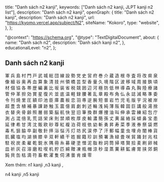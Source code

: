   title: "Danh sách n2 kanji",
  keywords: ["Danh sách n2 kanji, JLPT kanji n2 list"],
  description: "Danh sách n2 kanji",
  openGraph: {
    title: "Danh sách n2 kanji",
    description: "Danh sách n2 kanji",
    url: "https://kyomo.vercel.app/subject/N2",
    siteName: "Kokoro",
    type: "website",
  },
};

  "@context": "https://schema.org",
  "@type": "TextDigitalDocument",
  about: {
    name: "Danh sách n2",
    description: "Danh sách kanji n2",
  },
  educationalLevel: "n2",
};

## Danh sách n2 kanji

<Link href="/post/軍">軍</Link>
<Link href="/post/兵">兵</Link>
<Link href="/post/島">島</Link>
<Link href="/post/村">村</Link>
<Link href="/post/門">門</Link>
<Link href="/post/戸">戸</Link>
<Link href="/post/武">武</Link>
<Link href="/post/城">城</Link>
<Link href="/post/総">総</Link>
<Link href="/post/団">団</Link>
<Link href="/post/線">線</Link>
<Link href="/post/設">設</Link>
<Link href="/post/勢">勢</Link>
<Link href="/post/党">党</Link>
<Link href="/post/史">史</Link>
<Link href="/post/営">営</Link>
<Link href="/post/府">府</Link>
<Link href="/post/巻">巻</Link>
<Link href="/post/介">介</Link>
<Link href="/post/蔵">蔵</Link>
<Link href="/post/造">造</Link>
<Link href="/post/根">根</Link>
<Link href="/post/寺">寺</Link>
<Link href="/post/査">査</Link>
<Link href="/post/将">将</Link>
<Link href="/post/改">改</Link>
<Link href="/post/県">県</Link>
<Link href="/post/泉">泉</Link>
<Link href="/post/像">像</Link>
<Link href="/post/細">細</Link>
<Link href="/post/谷">谷</Link>
<Link href="/post/奥">奥</Link>
<Link href="/post/再">再</Link>
<Link href="/post/血">血</Link>
<Link href="/post/算">算</Link>
<Link href="/post/象">象</Link>
<Link href="/post/清">清</Link>
<Link href="/post/技">技</Link>
<Link href="/post/州">州</Link>
<Link href="/post/領">領</Link>
<Link href="/post/橋">橋</Link>
<Link href="/post/芸">芸</Link>
<Link href="/post/型">型</Link>
<Link href="/post/香">香</Link>
<Link href="/post/量">量</Link>
<Link href="/post/久">久</Link>
<Link href="/post/境">境</Link>
<Link href="/post/階">階</Link>
<Link href="/post/区">区</Link>
<Link href="/post/波">波</Link>
<Link href="/post/移">移</Link>
<Link href="/post/域">域</Link>
<Link href="/post/周">周</Link>
<Link href="/post/接">接</Link>
<Link href="/post/鉄">鉄</Link>
<Link href="/post/頃">頃</Link>
<Link href="/post/材">材</Link>
<Link href="/post/個">個</Link>
<Link href="/post/協">協</Link>
<Link href="/post/各">各</Link>
<Link href="/post/帯">帯</Link>
<Link href="/post/歴">歴</Link>
<Link href="/post/編">編</Link>
<Link href="/post/裏">裏</Link>
<Link href="/post/比">比</Link>
<Link href="/post/坂">坂</Link>
<Link href="/post/装">装</Link>
<Link href="/post/省">省</Link>
<Link href="/post/税">税</Link>
<Link href="/post/競">競</Link>
<Link href="/post/囲">囲</Link>
<Link href="/post/辺">辺</Link>
<Link href="/post/河">河</Link>
<Link href="/post/極">極</Link>
<Link href="/post/防">防</Link>
<Link href="/post/低">低</Link>
<Link href="/post/林">林</Link>
<Link href="/post/導">導</Link>
<Link href="/post/森">森</Link>
<Link href="/post/丸">丸</Link>
<Link href="/post/胸">胸</Link>
<Link href="/post/陸">陸</Link>
<Link href="/post/療">療</Link>
<Link href="/post/諸">諸</Link>
<Link href="/post/管">管</Link>
<Link href="/post/仲">仲</Link>
<Link href="/post/革">革</Link>
<Link href="/post/担">担</Link>
<Link href="/post/効">効</Link>
<Link href="/post/賞">賞</Link>
<Link href="/post/星">星</Link>
<Link href="/post/復">復</Link>
<Link href="/post/片">片</Link>
<Link href="/post/並">並</Link>
<Link href="/post/底">底</Link>
<Link href="/post/温">温</Link>
<Link href="/post/軽">軽</Link>
<Link href="/post/録">録</Link>
<Link href="/post/腰">腰</Link>
<Link href="/post/著">著</Link>
<Link href="/post/乱">乱</Link>
<Link href="/post/章">章</Link>
<Link href="/post/殿">殿</Link>
<Link href="/post/布">布</Link>
<Link href="/post/角">角</Link>
<Link href="/post/仏">仏</Link>
<Link href="/post/永">永</Link>
<Link href="/post/誌">誌</Link>
<Link href="/post/減">減</Link>
<Link href="/post/略">略</Link>
<Link href="/post/準">準</Link>
<Link href="/post/委">委</Link>
<Link href="/post/令">令</Link>
<Link href="/post/刊">刊</Link>
<Link href="/post/焼">焼</Link>
<Link href="/post/里">里</Link>
<Link href="/post/圧">圧</Link>
<Link href="/post/額">額</Link>
<Link href="/post/印">印</Link>
<Link href="/post/池">池</Link>
<Link href="/post/臣">臣</Link>
<Link href="/post/庫">庫</Link>
<Link href="/post/農">農</Link>
<Link href="/post/板">板</Link>
<Link href="/post/恋">恋</Link>
<Link href="/post/羽">羽</Link>
<Link href="/post/専">専</Link>
<Link href="/post/逆">逆</Link>
<Link href="/post/腕">腕</Link>
<Link href="/post/短">短</Link>
<Link href="/post/普">普</Link>
<Link href="/post/岩">岩</Link>
<Link href="/post/竹">竹</Link>
<Link href="/post/児">児</Link>
<Link href="/post/毛">毛</Link>
<Link href="/post/版">版</Link>
<Link href="/post/宇">宇</Link>
<Link href="/post/況">況</Link>
<Link href="/post/被">被</Link>
<Link href="/post/岸">岸</Link>
<Link href="/post/超">超</Link>
<Link href="/post/豊">豊</Link>
<Link href="/post/含">含</Link>
<Link href="/post/植">植</Link>
<Link href="/post/補">補</Link>
<Link href="/post/暴">暴</Link>
<Link href="/post/課">課</Link>
<Link href="/post/跡">跡</Link>
<Link href="/post/触">触</Link>
<Link href="/post/玉">玉</Link>
<Link href="/post/震">震</Link>
<Link href="/post/億">億</Link>
<Link href="/post/肩">肩</Link>
<Link href="/post/劇">劇</Link>
<Link href="/post/刺">刺</Link>
<Link href="/post/述">述</Link>
<Link href="/post/輪">輪</Link>
<Link href="/post/浅">浅</Link>
<Link href="/post/純">純</Link>
<Link href="/post/薄">薄</Link>
<Link href="/post/阪">阪</Link>
<Link href="/post/韓">韓</Link>
<Link href="/post/固">固</Link>
<Link href="/post/巨">巨</Link>
<Link href="/post/講">講</Link>
<Link href="/post/般">般</Link>
<Link href="/post/湯">湯</Link>
<Link href="/post/捨">捨</Link>
<Link href="/post/衣">衣</Link>
<Link href="/post/替">替</Link>
<Link href="/post/央">央</Link>
<Link href="/post/骨">骨</Link>
<Link href="/post/齢">齢</Link>
<Link href="/post/照">照</Link>
<Link href="/post/層">層</Link>
<Link href="/post/弱">弱</Link>
<Link href="/post/築">築</Link>
<Link href="/post/脳">脳</Link>
<Link href="/post/航">航</Link>
<Link href="/post/快">快</Link>
<Link href="/post/翌">翌</Link>
<Link href="/post/旧">旧</Link>
<Link href="/post/筆">筆</Link>
<Link href="/post/換">換</Link>
<Link href="/post/群">群</Link>
<Link href="/post/爆">爆</Link>
<Link href="/post/捜">捜</Link>
<Link href="/post/油">油</Link>
<Link href="/post/叫">叫</Link>
<Link href="/post/伸">伸</Link>
<Link href="/post/承">承</Link>
<Link href="/post/雲">雲</Link>
<Link href="/post/練">練</Link>
<Link href="/post/紹">紹</Link>
<Link href="/post/包">包</Link>
<Link href="/post/庁">庁</Link>
<Link href="/post/測">測</Link>
<Link href="/post/占">占</Link>
<Link href="/post/混">混</Link>
<Link href="/post/倍">倍</Link>
<Link href="/post/乳">乳</Link>
<Link href="/post/荒">荒</Link>
<Link href="/post/詰">詰</Link>
<Link href="/post/栄">栄</Link>
<Link href="/post/床">床</Link>
<Link href="/post/則">則</Link>
<Link href="/post/禁">禁</Link>
<Link href="/post/順">順</Link>
<Link href="/post/枚">枚</Link>
<Link href="/post/厚">厚</Link>
<Link href="/post/皮">皮</Link>
<Link href="/post/輸">輸</Link>
<Link href="/post/濃">濃</Link>
<Link href="/post/簡">簡</Link>
<Link href="/post/孫">孫</Link>
<Link href="/post/丈">丈</Link>
<Link href="/post/黄">黄</Link>
<Link href="/post/届">届</Link>
<Link href="/post/絡">絡</Link>
<Link href="/post/採">採</Link>
<Link href="/post/傾">傾</Link>
<Link href="/post/鼻">鼻</Link>
<Link href="/post/宝">宝</Link>
<Link href="/post/患">患</Link>
<Link href="/post/延">延</Link>
<Link href="/post/律">律</Link>
<Link href="/post/希">希</Link>
<Link href="/post/甘">甘</Link>
<Link href="/post/湾">湾</Link>
<Link href="/post/沈">沈</Link>
<Link href="/post/販">販</Link>
<Link href="/post/欧">欧</Link>
<Link href="/post/砂">砂</Link>
<Link href="/post/尊">尊</Link>
<Link href="/post/紅">紅</Link>
<Link href="/post/複">複</Link>
<Link href="/post/泊">泊</Link>
<Link href="/post/荷">荷</Link>
<Link href="/post/枝">枝</Link>
<Link href="/post/依">依</Link>
<Link href="/post/幼">幼</Link>
<Link href="/post/斬">斬</Link>
<Link href="/post/勇">勇</Link>
<Link href="/post/昇">昇</Link>
<Link href="/post/寿">寿</Link>
<Link href="/post/菜">菜</Link>
<Link href="/post/季">季</Link>
<Link href="/post/液">液</Link>
<Link href="/post/券">券</Link>
<Link href="/post/祭">祭</Link>
<Link href="/post/袋">袋</Link>
<Link href="/post/燃">燃</Link>
<Link href="/post/毒">毒</Link>
<Link href="/post/札">札</Link>
<Link href="/post/狙">狙</Link>
<Link href="/post/脇">脇</Link>
<Link href="/post/卒">卒</Link>
<Link href="/post/副">副</Link>
<Link href="/post/敬">敬</Link>
<Link href="/post/針">針</Link>
<Link href="/post/拝">拝</Link>
<Link href="/post/浴">浴</Link>
<Link href="/post/悩">悩</Link>
<Link href="/post/汚">汚</Link>
<Link href="/post/灯">灯</Link>
<Link href="/post/坊">坊</Link>
<Link href="/post/尻">尻</Link>
<Link href="/post/涙">涙</Link>
<Link href="/post/停">停</Link>
<Link href="/post/了">了</Link>
<Link href="/post/汗">汗</Link>
<Link href="/post/郵">郵</Link>
<Link href="/post/幅">幅</Link>
<Link href="/post/童">童</Link>
<Link href="/post/虫">虫</Link>
<Link href="/post/埋">埋</Link>
<Link href="/post/舟">舟</Link>
<Link href="/post/闇">闇</Link>
<Link href="/post/棒">棒</Link>
<Link href="/post/貨">貨</Link>
<Link href="/post/肌">肌</Link>
<Link href="/post/臓">臓</Link>
<Link href="/post/塩">塩</Link>
<Link href="/post/均">均</Link>
<Link href="/post/湖">湖</Link>
<Link href="/post/損">損</Link>
<Link href="/post/膝">膝</Link>
<Link href="/post/辛">辛</Link>
<Link href="/post/双">双</Link>
<Link href="/post/軒">軒</Link>
<Link href="/post/績">績</Link>
<Link href="/post/干">干</Link>
<Link href="/post/姓">姓</Link>
<Link href="/post/掘">掘</Link>
<Link href="/post/籍">籍</Link>
<Link href="/post/珍">珍</Link>
<Link href="/post/訓">訓</Link>
<Link href="/post/預">預</Link>
<Link href="/post/署">署</Link>
<Link href="/post/漁">漁</Link>
<Link href="/post/緑">緑</Link>
<Link href="/post/畳">畳</Link>
<Link href="/post/咲">咲</Link>
<Link href="/post/貿">貿</Link>
<Link href="/post/踊">踊</Link>
<Link href="/post/封">封</Link>
<Link href="/post/兆">兆</Link>
<Link href="/post/柱">柱</Link>
<Link href="/post/駐">駐</Link>
<Link href="/post/祝">祝</Link>
<Link href="/post/炭">炭</Link>
<Link href="/post/柔">柔</Link>
<Link href="/post/雇">雇</Link>
<Link href="/post/乾">乾</Link>
<Link href="/post/鋭">鋭</Link>
<Link href="/post/氷">氷</Link>
<Link href="/post/隅">隅</Link>
<Link href="/post/冊">冊</Link>
<Link href="/post/糸">糸</Link>
<Link href="/post/募">募</Link>
<Link href="/post/硬">硬</Link>
<Link href="/post/塗">塗</Link>
<Link href="/post/憎">憎</Link>
<Link href="/post/泥">泥</Link>
<Link href="/post/脂">脂</Link>
<Link href="/post/粉">粉</Link>
<Link href="/post/詞">詞</Link>
<Link href="/post/筒">筒</Link>
<Link href="/post/掃">掃</Link>
<Link href="/post/塔">塔</Link>
<Link href="/post/賢">賢</Link>
<Link href="/post/拾">拾</Link>
<Link href="/post/麦">麦</Link>
<Link href="/post/刷">刷</Link>
<Link href="/post/卵">卵</Link>
<Link href="/post/械">械</Link>
<Link href="/post/皿">皿</Link>
<Link href="/post/祈">祈</Link>
<Link href="/post/灰">灰</Link>
<Link href="/post/召">召</Link>
<Link href="/post/溶">溶</Link>
<Link href="/post/磨">磨</Link>
<Link href="/post/粒">粒</Link>
<Link href="/post/喫">喫</Link>
<Link href="/post/机">机</Link>
<Link href="/post/貯">貯</Link>
<Link href="/post/匹">匹</Link>
<Link href="/post/綿">綿</Link>
<Link href="/post/贈">贈</Link>
<Link href="/post/凍">凍</Link>
<Link href="/post/瓶">瓶</Link>
<Link href="/post/帽">帽</Link>
<Link href="/post/涼">涼</Link>
<Link href="/post/秒">秒</Link>
<Link href="/post/湿">湿</Link>
<Link href="/post/蒸">蒸</Link>
<Link href="/post/菓">菓</Link>
<Link href="/post/耕">耕</Link>
<Link href="/post/鉱">鉱</Link>
<Link href="/post/膚">膚</Link>
<Link href="/post/胃">胃</Link>
<Link href="/post/挟">挟</Link>
<Link href="/post/郊">郊</Link>
<Link href="/post/銅">銅</Link>
<Link href="/post/鈍">鈍</Link>
<Link href="/post/貝">貝</Link>
<Link href="/post/缶">缶</Link>
<Link href="/post/枯">枯</Link>
<Link href="/post/滴">滴</Link>
<Link href="/post/符">符</Link>
<Link href="/post/畜">畜</Link>
<Link href="/post/軟">軟</Link>
<Link href="/post/濯">濯</Link>
<Link href="/post/隻">隻</Link>
<Link href="/post/伺">伺</Link>
<Link href="/post/沸">沸</Link>
<Link href="/post/曇">曇</Link>
<Link href="/post/肯">肯</Link>
<Link href="/post/燥">燥</Link>
<Link href="/post/零">零</Link>

Xem thêm: <Link href="/subject/N1_1">n1 kanji </Link>,<Link href="/subject/N3">n3 kanji </Link>,
<Link href="/subject/N4">n4 kanji </Link>,<Link href="/subject/N5">n5 kanji </Link>
